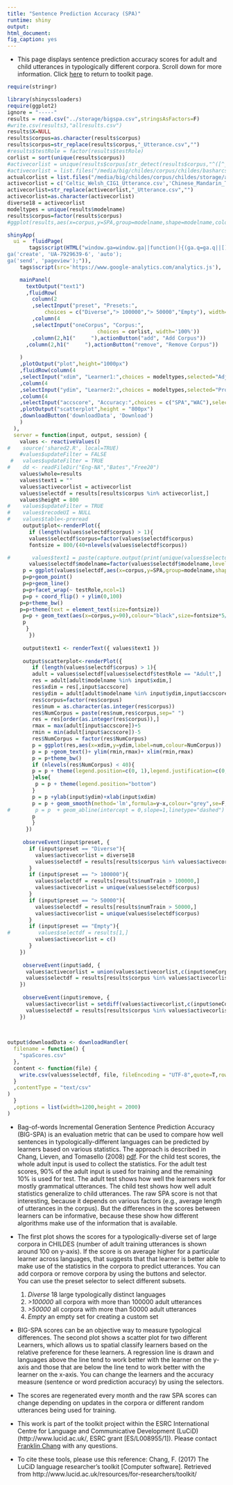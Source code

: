 ```yaml
---
title: "Sentence Prediction Accuracy (SPA)"
runtime: shiny
output: 
html_document: 
fig_caption: yes
---
```


- This page displays sentence prediction accuracy scores for adult and child utterances in typologically different corpora.  Scroll down for more information.  Click [here](../) to return to toolkit page.

```r
require(stringr)

library(shinycssloaders)
require(ggplot2)
ignore = "-----"
results = read.csv("../storage/bigspa.csv",stringsAsFactors=F)
#write.csv(results3,"allresults.csv")
results$X=NULL
results$corpus=as.character(results$corpus)
results$corpus=str_replace(results$corpus,"_Utterance.csv","")
#results$testRole = factor(results$testRole)
corlist = sort(unique(results$corpus))
#activecorlist = unique(results$corpus[str_detect(results$corpus,"^([^_]+_[^_]+)_Utterance.rds")])
#activecorlist = list.files("/media/big/childes/corpus/childes/basharcsv","*.csv")
actualcorlist = list.files("/media/big/childes/corpus/childes/storage/actualcsv","*.csv")
activecorlist = c('Celtic_Welsh_CIG1_Utterance.csv','Chinese_Mandarin_TCCM_Utterance.csv','Dutch_Groningen_Matthijs_Utterance.csv','EastAsian_Indonesian_Jakarta_Utterance.csv','EastAsian_Korean_Ryu_Utterance.csv','Eng-UK_Thomas_Utterance.csv','German_Leo_ALL_Utterance.csv','Japanese_MiiPro_Nanami_Utterance.csv','Other_Basque_Soto_Utterance.csv','Other_Farsi_Family_Utterance.csv','Other_Hebrew_BermanLong_Utterance.csv','Other_Sesotho_Demuth_Utterance.csv','Romance_Italian_Calambrone_Utterance.csv','Romance_Portuguese_Santos_Utterance.csv','Scandinavian_Danish_Plunkett_Utterance.csv','Scandinavian_Swedish_Lund_Utterance.csv','Slavic_Croatian_Kovacevic_Utterance.csv','Slavic_Serbian_SCECL_Utterance.csv')
activecorlist=str_replace(activecorlist,"_Utterance.csv","")
activecorlist=as.character(activecorlist)
diverse18 = activecorlist
modeltypes = unique(results$modelname)
results$corpus=factor(results$corpus)
#ggplot(results,aes(x=corpus,y=SPA,group=modelname,shape=modelname,colour=modelname,label=numTrain))+geom_point()+geom_line()+facet_wrap(~ testRole,ncol=1) + coord_flip() + ylim(0,100) + geom_text(aes(x=corpus,y=100),colour="black")+theme_bw()
```

```r

shinyApp(
  ui =  fluidPage(
       tags$script(HTML("window.ga=window.ga||function(){(ga.q=ga.q||[]).push(arguments)};ga.l=+new Date;
ga('create', 'UA-7929639-6', 'auto');
ga('send', 'pageview');")),
    tags$script(src='https://www.google-analytics.com/analytics.js'),

    mainPanel(
      textOutput("text1")
      ,fluidRow(
        column(2
        ,selectInput("preset", "Presets:", 
            choices = c("Diverse","> 100000","> 50000","Empty"), width='100%'))
        ,column(4
        ,selectInput("oneCorpus", "Corpus:", 
                             choices = corlist, width='100%'))
        ,column(2,h1("     "),actionButton("add", "Add Corpus"))
      ,column(2,h1("     "),actionButton("remove", "Remove Corpus"))
      
    )
    ,plotOutput("plot",height="1000px")
    ,fluidRow(column(4
    ,selectInput("xdim", "Learner1:",choices = modeltypes,selected="AdjLearner"))
    ,column(4
    ,selectInput("ydim", "Learner2:",choices = modeltypes,selected="ProminenceLearner"))
    ,column(4
    ,selectInput("accscore", "Accuracy:",choices = c("SPA","WAC"),selected="SPA")))
    ,plotOutput("scatterplot",height = "800px")
    ,downloadButton('downloadData', 'Download')
    )
  ),
  server = function(input, output, session) {
    values <- reactiveValues()
#    source('shared2.R', local=TRUE)
    #values$updateFilter = FALSE
 #   values$updateFilter = TRUE
#    dd <- readFileDir("Eng-NA","Bates","Free20")
    values$whole=results
    values$text1 = ""
    values$activecorlist = activecorlist
    values$selectdf = results[results$corpus %in% activecorlist,]
    values$height = 800
#    values$updateFilter = TRUE
#    values$recodeUI = NULL
#    values$table<-preread
     output$plot<-renderPlot({
       if (length(values$selectdf$corpus) > 1){
       values$selectdf$corpus=factor(values$selectdf$corpus)
       fontsize = 800/(40+nlevels(values$selectdf$corpus))

#       values$text1 = paste(capture.output(print(unique(values$selectdf$corpus))),collapse=",") 
       values$selectdf$modelname=factor(values$selectdf$modelname,levels=c("ChanceLearner","BigramLearner","TrigramLearner", "AdjLearner", "ProminenceLearner","AdjPromLearner" ))
     p = ggplot(values$selectdf,aes(x=corpus,y=SPA,group=modelname,shape=modelname,colour=modelname,label=numTrain))
     p=p+geom_point()
     p=p+geom_line()
     p=p+facet_wrap(~ testRole,ncol=1) 
     p=p + coord_flip() + ylim(0,100) 
    p=p+theme_bw()
    p=p+theme(text = element_text(size=fontsize))
     p=p + geom_text(aes(x=corpus,y=90),colour="black",size=fontsize*5/14)
     p
      }
       })
     
     output$text1 <- renderText({ values$text1 })
     
     output$scatterplot<-renderPlot({
        if (length(values$selectdf$corpus) > 1){
        adult = values$selectdf[values$selectdf$testRole == "Adult",]
        res = adult[adult$modelname %in% input$xdim,]
        res$xdim = res[,input$accscore] 
        res$ydim = adult[adult$modelname %in% input$ydim,input$accscore]
        res$corpus=factor(res$corpus)
        res$num = as.character(as.integer(res$corpus))
        res$NumCorpus = paste(res$num,res$corpus,sep=" ")
        res = res[order(as.integer(res$corpus)),]
        rmax = max(adult[input$accscore])+5
        rmin = min(adult[input$accscore])-5
        res$NumCorpus = factor(res$NumCorpus)
        p = ggplot(res,aes(x=xdim,y=ydim,label=num,colour=NumCorpus))
        p = p +geom_text()+ ylim(rmin,rmax)+ xlim(rmin,rmax)
        p = p+theme_bw()
        if (nlevels(res$NumCorpus) < 40){
        p = p + theme(legend.position=c(0, 1),legend.justification=c(0,1))
        }else{
         p = p + theme(legend.position="bottom")
        }
        p = p +ylab(input$ydim)+xlab(input$xdim)
        p = p + geom_smooth(method='lm',formula=y~x,colour="grey",se=F,linetype="dashed")
#        p = p  + geom_abline(intercept = 0,slope=1,linetype="dashed")
        p
        }
      })
     
     observeEvent(input$preset, {
       if (input$preset == "Diverse"){
         values$activecorlist = diverse18
         values$selectdf = results[results$corpus %in% values$activecorlist,]
       }
       if (input$preset == "> 100000"){
         values$selectdf = results[results$numTrain > 100000,]
         values$activecorlist = unique(values$selectdf$corpus)
       }
       if (input$preset == "> 50000"){
         values$selectdf = results[results$numTrain > 50000,]
         values$activecorlist = unique(values$selectdf$corpus)
       }
       if (input$preset == "Empty"){
#         values$selectdf = results[1,]
         values$activecorlist = c()
       }
    })
     
     observeEvent(input$add, {
      values$activecorlist = union(values$activecorlist,c(input$oneCorpus))
      values$selectdf = results[results$corpus %in% values$activecorlist,]
    })
     
     observeEvent(input$remove, {
      values$activecorlist = setdiff(values$activecorlist,c(input$oneCorpus))
      values$selectdf = results[results$corpus %in% values$activecorlist,]
    })
     
     

output$downloadData <- downloadHandler(
  filename = function() { 
    "spaScores.csv"
  },
  content <- function(file) {
    write.csv(values$selectdf, file, fileEncoding = "UTF-8",quote=T,row.names = F)
  }
  ,contentType = "text/csv"
)
  }
  ,options = list(width=1200,height = 2000)
)
```

- Bag-of-words Incremental Generation Sentence Prediction Accuracy (BIG-SPA) is an evaluation metric that can be used to compare how well sentences in typologically-different languages can be predicted by learners based on various statistics.  The approach is described in Chang, Lieven, and Tomasello (2008) <a href="https://sites.google.com/site/sentenceproductionmodel/cv/chang%2Clieven%2Ctomasello%2C2008.pdf?attredirects=0">pdf</a>.  For the child test scores, the whole adult input is used to collect the statistics.  For the adult test scores, 90% of the adult input is used for training and the remaining 10% is used for test. The adult test shows how well the learners work for mostly grammatical utterances.  The child test shows how well adult statistics generalize to child utterances.  The raw SPA score is not that interesting, because it depends on various factors (e.g., average length of utterances in the corpus).  But the differences in the scores between learners can be informative, because these show how different algorithms make use of the information that is available.

- The first plot shows the scores for a typologically-diverse set of large corpora in CHILDES (number of adult training utterances is shown around 100 on y-axis).  If the score is on average higher for a particular learner across languages, that suggests that that learner is better able to make use of the statistics in the corpora to predict utterances.  You can add corpora or remove corpora by using the buttons and selector.  
You can use the preset selector to select different subsets.
    1. _Diverse_ 18 large typologically distinct languages
    2. _>100000_ all corpora with more than 100000 adult utterances
    3. _>50000_ all corpora with more than 50000 adult utterances
    4. _Empty_ an empty set for creating a custom set

- BIG-SPA scores can be an objective way to measure typological differences. The second plot shows a scatter plot for two different Learners, which allows us to spatial classify learners based on the relative preference for these learners.  A regression line is drawn and languages above the line tend to work better with the learner on the y-axis and those that are below the line tend to work better with the learner on the x-axis.  You can change the learners and the accuracy measure (sentence or word prediction accuracy) by using the selectors. 

- The scores are regenerated every month and the raw SPA scores can change depending on updates in the corpora or different random utterances being used for training.

- This work is part of the toolkit project within the ESRC International Centre for Language and Communicative Development (LuCiD) (http://www.lucid.ac.uk/, ESRC grant [ES/L008955/1]).  Please contact [Franklin Chang](https://sites.google.com/site/sentenceproductionmodel/cv) with any questions.

- To cite these tools, please use this reference: Chang, F. (2017) The LuCiD language researcher's toolkit [Computer software]. Retrieved from http://www.lucid.ac.uk/resources/for-researchers/toolkit/
